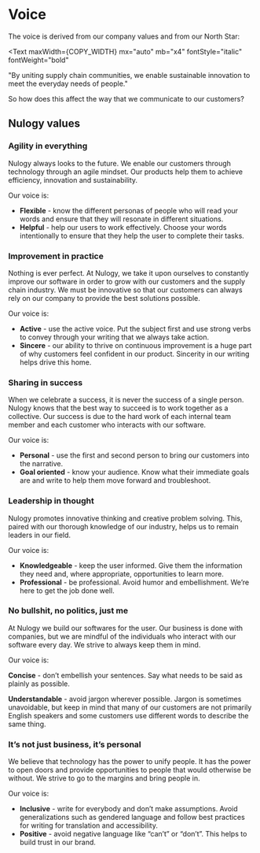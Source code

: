 
# Voice

The voice is derived from our company values and from our North Star:

<Text
  maxWidth={COPY_WIDTH}
  mx="auto"
  mb="x4"
  fontStyle="italic"
  fontWeight="bold"
>
  "By uniting supply chain communities, we enable sustainable innovation to meet
  the everyday needs of people."
</Text>

So how does this affect the way that we communicate to our customers?

## Nulogy values

### Agility in everything

Nulogy always looks to the future. We enable our customers through technology through an agile mindset. Our products help them to achieve efficiency, innovation and sustainability.

Our voice is:

- **Flexible** - know the different personas of people who will read your words and ensure that they will resonate in different situations.
- **Helpful** - help our users to work effectively. Choose your words intentionally to ensure that they help the user to complete their tasks.

### Improvement in practice

Nothing is ever perfect. At Nulogy, we take it upon ourselves to constantly improve our software in order to grow with our customers and the supply chain industry. We must be innovative so that our customers can always rely on our company to provide the best solutions possible.

Our voice is:

- **Active** - use the active voice. Put the subject first and use strong verbs to convey through your writing that we always take action.
- **Sincere** - our ability to thrive on continuous improvement is a huge part of why customers feel confident in our product. Sincerity in our writing helps drive this home.

### Sharing in success

When we celebrate a success, it is never the success of a single person. Nulogy knows that the best way to succeed is to work together as a collective. Our success is due to the hard work of each internal team member and each customer who interacts with our software.

Our voice is:

- **Personal** - use the first and second person to bring our customers into the narrative.
- **Goal oriented** - know your audience. Know what their immediate goals are and write to help them move forward and troubleshoot.

### Leadership in thought

Nulogy promotes innovative thinking and creative problem solving. This, paired with our thorough knowledge of our industry, helps us to remain leaders in our field.

Our voice is:

- **Knowledgeable** - keep the user informed. Give them the information they need and, where appropriate, opportunities to learn more.
- **Professional** - be professional. Avoid humor and embellishment. We’re here to get the job done well.

### No bullshit, no politics, just me

At Nulogy we build our softwares for the user. Our business is done with companies, but we are mindful of the individuals who interact with our software every day. We strive to always keep them in mind.

Our voice is:

**Concise** - don’t embellish your sentences. Say what needs to be said as plainly as possible.

**Understandable** - avoid jargon wherever possible. Jargon is sometimes unavoidable, but keep in mind that many of our customers are not primarily English speakers and some customers use different words to describe the same thing.

### It’s not just business, it’s personal

We believe that technology has the power to unify people. It has the power to open doors and provide opportunities to people that would otherwise be without. We strive to go to the margins and bring people in.

Our voice is:

- **Inclusive** - write for everybody and don’t make assumptions. Avoid generalizations such as gendered language and follow best practices for writing for translation and accessibility.
- **Positive** - avoid negative language like “can’t” or “don’t”. This helps to build trust in our brand.
